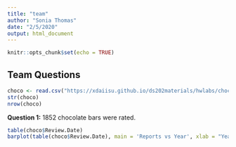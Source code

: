 ```yaml
---
title: "team"
author: "Sonia Thomas" 
date: "2/5/2020"
output: html_document
---
```


```r
knitr::opts_chunk$set(echo = TRUE)
```

## Team Questions

```r
choco <- read.csv("https://xdaiisu.github.io/ds202materials/hwlabs/choco.csv")
str(choco)
nrow(choco)

```

**Question 1:**
1852 chocolate bars were rated.

```r
table(choco$Review.Date)
barplot(table(choco$Review.Date), main = 'Reports vs Year', xlab = "Year", ylab = 'Number Reports')
```
